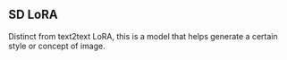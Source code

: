 ## SD LoRA

Distinct from text2text LoRA, this is a model that helps generate a certain style or concept of image.